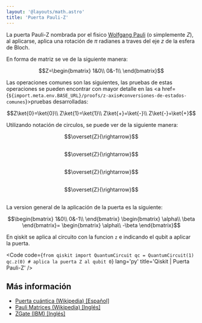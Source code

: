 ```yaml
---
layout: '@layouts/math.astro'
title: 'Puerta Pauli-Z'
---
```



La puerta Pauli-Z nombrada por el fisico <a href="https://en.wikipedia.org/wiki/Wolfgang_Pauli" target="_blank">Wolfgang Pauli</a> (o simplemente $Z$), al aplicarse, aplica una rotación de $\pi$ radianes a traves del eje $z$ de la esfera de Bloch.

En forma de matriz se ve de la siguiente manera:
```math
Z=\begin{bmatrix}
1&0\\
0&-1\\
\end{bmatrix}
```

Las operaciones comunes son las siguientes, las pruebas de estas operaciones se pueden encontrar con mayor detalle en las <a href={`${import.meta.env.BASE_URL}/proofs/z-axis#conversiones-de-estados-comunes`}>pruebas desarrolladas</a>:
```math
Z\ket{0}=\ket{0}\\
Z\ket{1}=\ket{1}\\
Z\ket{+}=\ket{-}\\
Z\ket{-}=\ket{+}
```


Utilizando notación de circulos, se puede ver de la siguiente manera:

<div style="display: flex; justify-content:center; align-items:center; margin-bottom:30px; flex-direction:row">
    <Circle width={"100"} phase={"0"} prob={1} label={"\\ket{0}"}/>
    <Circle width={"100"} phase={"0"} prob={0} label={"\\ket{1}"}/>
    $$\overset{Z}{\rightarrow}$$ 
    <Circle width={"100"} phase={"0"} prob={1} label={"\\ket{0}"}/>
    <Circle width={"100"} phase={"0"} prob={0} label={"\\ket{1}"}/>
</div>


<div style="display: flex; justify-content:center; align-items:center; margin-bottom:30px; flex-direction:row">
    <Circle width={"100"} phase={"0"} prob={0} label={"\\ket{0}"}/>
    <Circle width={"100"} phase={"0"} prob={1} label={"\\ket{1}"}/>
    $$\overset{Z}{\rightarrow}$$ 
    <Circle width={"100"} phase={"0"} prob={0} label={"\\ket{0}"}/>
    <Circle width={"100"} phase={"0"} prob={1} label={"\\ket{1}"}/>
</div>

<div style="display: flex; justify-content:center; align-items:center; margin-bottom:30px; flex-direction:row">
    <Circle width={"100"} phase={"0"} prob={0.5} label={"\\ket{0}"}/>
    <Circle width={"100"} phase={"0"} prob={0.5} label={"\\ket{1}"}/>
    $$\overset{Z}{\rightarrow}$$ 
    <Circle width={"100"} phase={"0"} prob={0.5} label={"\\ket{0}"}/>
    <Circle width={"100"} phase={"180"} prob={0.5} label={"\\ket{1}"}/>
</div>

<div style="display: flex; justify-content:center; align-items:center; margin-bottom:30px; flex-direction:row">
    <Circle width={"100"} phase={"0"} prob={0.5} label={"\\ket{0}"}/>
    <Circle width={"100"} phase={"180"} prob={0.5} label={"\\ket{1}"}/>
    $$\overset{Z}{\rightarrow}$$ 
    <Circle width={"100"} phase={"0"} prob={0.5} label={"\\ket{0}"}/>
    <Circle width={"100"} phase={"0"} prob={0.5} label={"\\ket{1}"}/>
</div>

La version general de la aplicación de la puerta es la siguiente:
```math
\begin{bmatrix}
1&0\\
0&-1\\
\end{bmatrix}
\begin{bmatrix}
\alpha\\
\beta
\end{bmatrix}=
\begin{bmatrix}
\alpha\\
-\beta
\end{bmatrix}
```

En qiskit se aplica al circuito con la funcion `z` e indicando el qubit a aplicar la puerta.


<Code
  code={`
from qiskit import QuantumCircuit
qc = QuantumCircuit(1)
qc.z(0) # aplica la puerta Z al qubit 0
`}
  lang='py'
  title='Qiskit | Puerta Pauli-Z'
/>

## Más información

- <a target="_blank" href="https://es.wikipedia.org/wiki/Puerta_cu%C3%A1ntica">Puerta cuántica (Wikipedia) [Español]</a>
- <a target="_blank" href="https://en.wikipedia.org/wiki/Pauli_matrices">Pauli Matrices (Wikipedia) [Inglés]</a>
- <a target="_blank" href="https://docs.quantum.ibm.com/api/qiskit/qiskit.circuit.library.ZGate">ZGate (IBM) [Inglés]</a>

